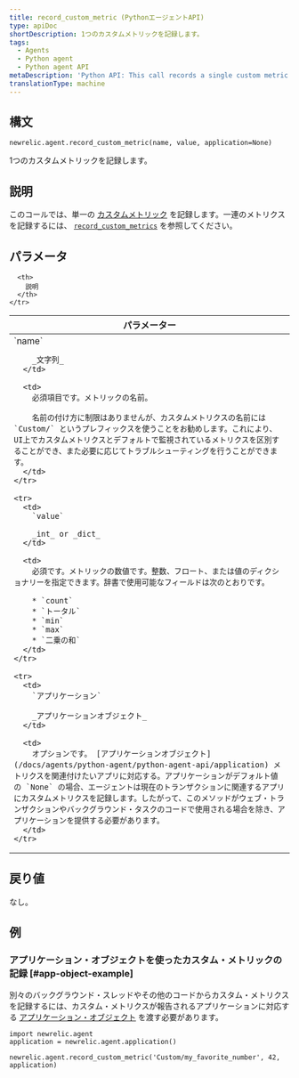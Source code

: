 ```yaml
---
title: record_custom_metric (PythonエージェントAPI)
type: apiDoc
shortDescription: 1つのカスタムメトリックを記録します。
tags:
  - Agents
  - Python agent
  - Python agent API
metaDescription: 'Python API: This call records a single custom metric.'
translationType: machine
---
```


## 構文

```
newrelic.agent.record_custom_metric(name, value, application=None)
```

1つのカスタムメトリックを記録します。

## 説明

このコールでは、単一の [カスタムメトリック](/docs/agents/manage-apm-agents/agent-data/custom-metrics) を記録します。一連のメトリクスを記録するには、 [`record_custom_metrics`](/docs/agents/python-agent/python-agent-api/record_custom_metrics) を参照してください。

## パラメータ

<table>
  <thead>
    <tr>
      <th width="25%">
        パラメーター
      </th>

      <th>
        説明
      </th>
    </tr>
  </thead>

  <tbody>
    <tr>
      <td>
        `name`

        _文字列_
      </td>

      <td>
        必須項目です。メトリックの名前。

        名前の付け方に制限はありませんが、カスタムメトリクスの名前には `Custom/` というプレフィックスを使うことをお勧めします。これにより、UI上でカスタムメトリクスとデフォルトで監視されているメトリクスを区別することができ、また必要に応じてトラブルシューティングを行うことができます。
      </td>
    </tr>

    <tr>
      <td>
        `value`

        _int_ or _dict_
      </td>

      <td>
        必須です。メトリックの数値です。整数、フロート、または値のディクショナリーを指定できます。辞書で使用可能なフィールドは次のとおりです。

        * `count`
        * `トータル`
        * `min`
        * `max`
        * `二乗の和`
      </td>
    </tr>

    <tr>
      <td>
        `アプリケーション`

        _アプリケーションオブジェクト_
      </td>

      <td>
        オプションです。 [アプリケーションオブジェクト](/docs/agents/python-agent/python-agent-api/application) メトリクスを関連付けたいアプリに対応する。アプリケーションがデフォルト値の `None` の場合、エージェントは現在のトランザクションに関連するアプリにカスタムメトリクスを記録します。したがって、このメソッドがウェブ・トランザクションやバックグラウンド・タスクのコードで使用される場合を除き、アプリケーションを提供する必要があります。
      </td>
    </tr>
  </tbody>
</table>

## 戻り値

なし。

## 例

### アプリケーション・オブジェクトを使ったカスタム・メトリックの記録 [#app-object-example]

別々のバックグラウンド・スレッドやその他のコードからカスタム・メトリクスを記録するには、カスタム・メトリクスが報告されるアプリケーションに対応する [アプリケーション・オブジェクト](/docs/agents/python-agent/python-agent-api/application) を渡す必要があります。

```
import newrelic.agent
application = newrelic.agent.application()

newrelic.agent.record_custom_metric('Custom/my_favorite_number', 42, application)
```